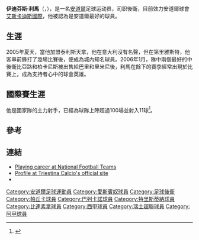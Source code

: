{{Infobox Football biography
| playername = 利馬
| image = [[File:Andorra_national_football_team_-_Ildefons_Lima_(001).jpg|250px]]
| fullname = Ildefons Lima
| dateofbirth = {{birth date and age|1979|12|10|df=y}}
| cityofbirth = [[安道爾城|安道爾城]]
| countryofbirth = [[安道爾|安道爾]]
| height = {{height|m=1.92}}
| position = [[後衛_(足球)|後衛]]
| currentclub = [[艾斯卡迪斯國際|艾斯卡迪斯國際]]
| clubnumber = 6
| youthyears = 
| youthclubs =
| years = 1997-99<br />1999-00<br />2000-01<br />2001-02<br />2002<br />2002-03<br />2003-04<br />2004-05<br />2005-09<br />2009-2011<br />2011-2012<br />2012-2014<br />2014-2018<BR>2018-
| clubs = [[FC安道爾|FC安道爾]]<br />[[愛斯賓奴|愛斯賓奴B隊]]<br />[[聖安阿德雷|聖安阿德雷]]<br />[[伊安尼高斯|伊安尼高斯]]<br />[[帕丘卡足球俱乐部|帕丘卡]]<br />[[拉斯彭馬斯|拉斯彭馬斯]]<br />[[艾積多|艾積多]]<br />[[巴列卡诺足球俱乐部|巴列卡諾]]<br />[[特里斯蒂納足球俱樂部|特里斯蒂納]]<br />[[贝林佐纳足球俱乐部|貝林佐納]]<br />[[特里斯蒂納足球俱樂部|特里斯蒂納]]<br />[[FC安道爾|FC安道爾]]<br />[[聖達哥林瑪足球會|FC聖達哥林瑪]]<BR>[[艾斯卡迪斯國際|艾斯卡迪斯國際]]
| caps(goals) = 64 (2)<br />1 (0)<br />25 (2)<br />0 (0)<br />3 (1)<br />25 (2)<br />2 (0)<br />34 (1)<br />79 (1)<br />43 (4)<br />17 (2)<br />45 (15)<br />67 (16)<BR>15{{0}}(0)
| nationalyears = 1997–
| nationalteam = [[安道爾國家足球隊|安道爾]]
| nationalcaps(goals) = 127 (11)
| pcupdate = 2020年1月4日
| ntupdate = 2019年11月23日
}}

'''伊迪芬斯·利馬'''（{{lang-en|'''Ildefons Lima'''}}，{{bd|1979年|12月10日|catIdx=Ildefons Lima}}），是一名[[安道爾|安道爾]]足球运动员，司职後衛，目前效力安道爾球會[[艾斯卡迪斯國際|艾斯卡迪斯國際]]，他被認為是安道爾最好的球員。

== 生涯 ==

2005年夏天，當他加盟泰利斯天拿，他在意大利沒有名聲，但在第里雅斯特，他客串前鋒打了幾場比賽後，便成為城內知名球員。2006年1月，隊中兩個最好的中後衛比亞路和柏卡尼斯被出售給巴里和里米尼後，利馬在餘下的賽季經常出現於比賽上，成為支持者心中的球會英雄。

== 國際賽生涯 ==

他是國家隊的主力射手，已經為球隊上陣超過100場並射入11球<ref>{{Cite web |url=http://www.national-football-teams.com/v2/player.php?id=170 |title=存档副本 |access-date=2009-12-06 |archive-date=2012-10-24 |archive-url=https://web.archive.org/web/20121024043427/http://www.national-football-teams.com/v2/player.php?id=170 }}</ref>。

== 參考 ==
{{Reflist}}

== 連結 ==
* [http://www.national-football-teams.com/v2/player.php?id=170 Playing career at National Football Teams] {{Wayback|url=http://www.national-football-teams.com/v2/player.php?id=170 |date=20121024043427 }}
* [https://web.archive.org/web/20080915060147/http://www.triestinacalcio.it/squadra/rosa-staff/lima-sola-ildefonso Profile at Triestina Calcio's official site]
* {{FIFA player|178695}}

{{DEFAULTSORT:Lima, Ildefons}}
[[Category:安道爾足球運動員|Category:安道爾足球運動員]]
[[Category:愛斯賓奴球員|Category:愛斯賓奴球員]]
[[Category:足球後衛|Category:足球後衛]]
[[Category:帕丘卡球員|Category:帕丘卡球員]]
[[Category:巴列卡諾球員|Category:巴列卡諾球員]]
[[Category:特里斯蒂納球員|Category:特里斯蒂納球員]]
[[Category:比連素拿球員|Category:比連素拿球員]]
[[Category:西甲球員|Category:西甲球員]]
[[Category:瑞士超聯球員|Category:瑞士超聯球員]]
[[Category:阿甲球員|Category:阿甲球員]]